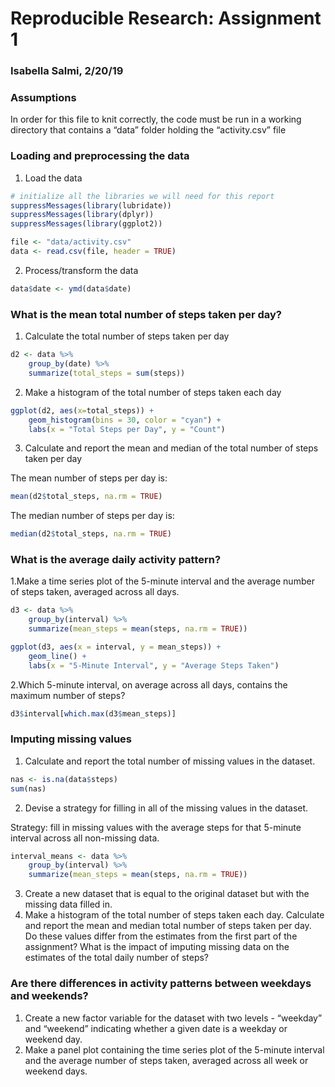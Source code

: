 # Reproducible Research: Assignment 1
### Isabella Salmi, 2/20/19  
  
  
  
### Assumptions

In order for this file to knit correctly, the code must be run in a working directory that contains a "data" folder holding the "activity.csv" file

### Loading and preprocessing the data

1. Load the data
```r
# initialize all the libraries we will need for this report
suppressMessages(library(lubridate))
suppressMessages(library(dplyr))
suppressMessages(library(ggplot2))

file <- "data/activity.csv"
data <- read.csv(file, header = TRUE)
```

2. Process/transform the data
```r
data$date <- ymd(data$date)

```

### What is the mean total number of steps taken per day?

1. Calculate the total number of steps taken per day
```r
d2 <- data %>%
    group_by(date) %>%
    summarize(total_steps = sum(steps))
```

2. Make a histogram of the total number of steps taken each day
```r
ggplot(d2, aes(x=total_steps)) +
    geom_histogram(bins = 30, color = "cyan") +
    labs(x = "Total Steps per Day", y = "Count")
```

3. Calculate and report the mean and median of the total number of steps taken per day  

The mean number of steps per day is:
```r
mean(d2$total_steps, na.rm = TRUE)
```
  
The median number of steps per day is:
```r
median(d2$total_steps, na.rm = TRUE)
```

### What is the average daily activity pattern?
1.Make a time series plot of the 5-minute interval and the average number of steps taken, averaged across all days.
```r
d3 <- data %>%
    group_by(interval) %>%
    summarize(mean_steps = mean(steps, na.rm = TRUE))

ggplot(d3, aes(x = interval, y = mean_steps)) +
    geom_line() +
    labs(x = "5-Minute Interval", y = "Average Steps Taken")
```

2.Which 5-minute interval, on average across all days, contains the maximum number of steps?
```r
d3$interval[which.max(d3$mean_steps)]
```

### Imputing missing values
1. Calculate and report the total number of missing values in the dataset.
```r
nas <- is.na(data$steps)
sum(nas)
```

2. Devise a strategy for filling in all of the missing values in the dataset.  

Strategy: fill in missing values with the average steps for that 5-minute interval across all non-missing data. 
```r
interval_means <- data %>%
    group_by(interval) %>%
    summarize(mean_steps = mean(steps, na.rm = TRUE))


```

3. Create a new dataset that is equal to the original dataset but with the missing data filled in. 
4. Make a histogram of the total number of steps taken each day. Calculate and report the mean and median total number of steps taken per day. Do these values differ from the estimates from the first part of the assignment? What is the impact of imputing missing data on the estimates of the total daily number of steps?

### Are there differences in activity patterns between weekdays and weekends?
1. Create a new factor variable for the dataset with two levels - "weekday" and "weekend" indicating whether a given date is a weekday or weekend day. 
2. Make a panel plot containing the time series plot of the 5-minute interval and the average number of steps taken, averaged across all week or weekend days. 

